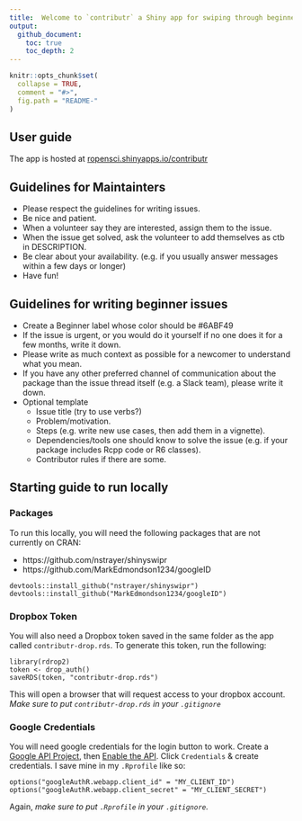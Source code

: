 ```yaml
---
title:  Welcome to `contributr` a Shiny app for swiping through beginner GitHub issues!
output: 
  github_document:
    toc: true
    toc_depth: 2
---
```


<!-- README.md is generated from README.Rmd. Please edit that file -->

```r
knitr::opts_chunk$set(
  collapse = TRUE,
  comment = "#>",
  fig.path = "README-"
)
```



## User guide

The app is hosted at [ropensci.shinyapps.io/contributr](https://ropensci.shinyapps.io/contributr/)

## Guidelines for Maintainters 


* Please respect the guidelines for writing issues.  
* Be nice and patient.  
* When a volunteer say they are interested, assign them to the issue.  
* When the issue get solved, ask the volunteer to add themselves as ctb in DESCRIPTION.  
* Be clear about your availability. (e.g. if you usually answer messages within a few days or longer)  
* Have fun!

## Guidelines for writing beginner issues

* Create a Beginner label whose color should be #6ABF49  
* If the issue is urgent, or you would do it yourself if no one does it for a few months, write it down.  
* Please write as much context as possible for a newcomer to understand what you mean.  
* If you have any other preferred channel of communication about the package than the issue thread itself (e.g. a Slack team), please write it down.  
* Optional template 
    * Issue title (try to use verbs?)  
    * Problem/motivation.  
    * Steps (e.g. write new use cases, then add them in a vignette).  
    * Dependencies/tools one should know to solve the issue (e.g. if your package includes Rcpp code or R6 classes).  
    * Contributor rules if there are some.

## Starting guide to run locally

### Packages
To run this locally, you will need the following packages that are not currently on CRAN:

* https://github.com/nstrayer/shinyswipr
* https://github.com/MarkEdmondson1234/googleID

```
devtools::install_github("nstrayer/shinyswipr")
devtools::install_github("MarkEdmondson1234/googleID")
```

### Dropbox Token
You will also need a Dropbox token saved in the same folder as the app called `contributr-drop.rds`. To generate this token, run the following:

```
library(rdrop2)
token <- drop_auth()
saveRDS(token, "contributr-drop.rds")
```
This will open a browser that will request access to your dropbox account. *Make sure to put `contributr-drop.rds` in your `.gitignore`*

### Google Credentials
You will need google credentials for the login button to work. Create a [Google API Project](https://console.developers.google.com/iam-admin/projects), then [Enable the API](https://console.developers.google.com/iam-admin/projects). Click `Credentials` & create credentials. I save mine in my `.Rprofile` like so:

```
options("googleAuthR.webapp.client_id" = "MY_CLIENT_ID")
options("googleAuthR.webapp.client_secret" = "MY_CLIENT_SECRET")
```

Again, *make sure to put `.Rprofile` in your `.gitignore`.*